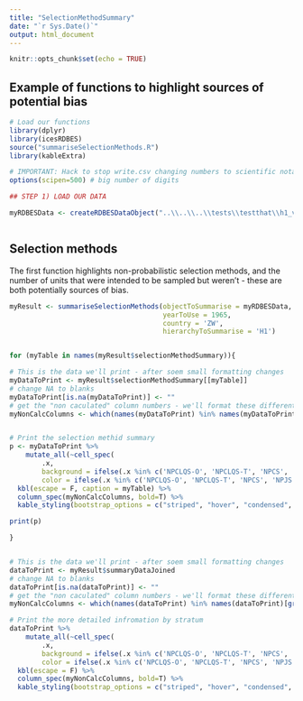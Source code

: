 ```yaml
---
title: "SelectionMethodSummary"
date: "`r Sys.Date()`"
output: html_document
---
```



```r
knitr::opts_chunk$set(echo = TRUE)
```

## Example of functions to highlight sources of potential bias

```r
# Load our functions
library(dplyr)
library(icesRDBES)
source("summariseSelectionMethods.R")
library(kableExtra)
```

```r

# IMPORTANT: Hack to stop write.csv changing numbers to scientific notation
options(scipen=500) # big number of digits

## STEP 1) LOAD OUR DATA

myRDBESData <- createRDBESDataObject("..\\..\\..\\tests\\testthat\\h1_v_1_19")



```

## Selection methods

The first function highlights non-probabilistic selection methods, and the number of units that were intended to be sampled but weren't - these are both potentially sources of bias.

```r


myResult <- summariseSelectionMethods(objectToSummarise = myRDBESData,
                                      yearToUse = 1965,
                                      country = 'ZW',
                                      hierarchyToSummarise = 'H1')


for (myTable in names(myResult$selectionMethodSummary)){

# This is the data we'll print - after soem small formatting changes
myDataToPrint <- myResult$selectionMethodSummary[[myTable]]
# change NA to blanks
myDataToPrint[is.na(myDataToPrint)] <- ""
# get the "non caculated" column numbers - we'll format these differently
myNonCalcColumns <- which(names(myDataToPrint) %in% names(myDataToPrint)[grepl('^..numberNotSampledCalc$',names(myDataToPrint))])


# Print the selection methid summary
p <- myDataToPrint %>% 
    mutate_all(~cell_spec(
        .x,
        background = ifelse(.x %in% c('NPCLQS-O', 'NPCLQS-T', 'NPCS', 'NPJS', 'NPQSRSWOR', 'NPQSRSWR', 'NPQSYSS'), 'red','white'),
        color = ifelse(.x %in% c('NPCLQS-O', 'NPCLQS-T', 'NPCS', 'NPJS', 'NPQSRSWOR', 'NPQSRSWR', 'NPQSYSS'), 'white','black'))) %>%
  kbl(escape = F, caption = myTable) %>%
  column_spec(myNonCalcColumns, bold=T) %>%
  kable_styling(bootstrap_options = c("striped", "hover", "condensed", "responsive"))

print(p)

}


# This is the data we'll print - after soem small formatting changes
dataToPrint <- myResult$summaryDataJoined
# change NA to blanks
dataToPrint[is.na(dataToPrint)] <- ""
# get the "non caculated" column numbers - we'll format these differently
myNonCalcColumns <- which(names(dataToPrint) %in% names(dataToPrint)[grepl('^..numberNotSampledCalc$',names(dataToPrint))])

# Print the more detailed infromation by stratum
dataToPrint %>% 
    mutate_all(~cell_spec(
        .x,
        background = ifelse(.x %in% c('NPCLQS-O', 'NPCLQS-T', 'NPCS', 'NPJS', 'NPQSRSWOR', 'NPQSRSWR', 'NPQSYSS'), 'red','white'),
        color = ifelse(.x %in% c('NPCLQS-O', 'NPCLQS-T', 'NPCS', 'NPJS', 'NPQSRSWOR', 'NPQSRSWR', 'NPQSYSS'), 'white','black'))) %>%
  kbl(escape = F) %>%
  column_spec(myNonCalcColumns, bold=T) %>%
  kable_styling(bootstrap_options = c("striped", "hover", "condensed", "responsive"))

```


